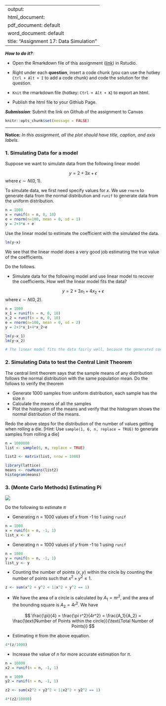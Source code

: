 
---
output: 
  html_document:
  pdf_document: default
  word_document: default
title: "Assignment 17: Data Simulation"
---

***How to do it?***: 

- Open the Rmarkdown file of this assignment ([link](assignment17.Rmd)) in Rstudio. 

- Right under each **question**, insert  a code chunk (you can use the hotkey `Ctrl + Alt + I` to add a code chunk) and code the solution for the question. 

- `Knit` the rmarkdown file (hotkey: `Ctrl + Alt + K`) to export an html.  

-  Publish the html file to your Githiub Page. 

***Submission***: Submit the link on Github of the assignment to Canvas

```r
knitr::opts_chunk$set(message = FALSE)
```


-------

**Notice:** *In this assignment, all the plot should have title, caption, and axis labels. *

### 1. Simulating Data for a model

Suppose we want to simulate data from the following linear model

$$
y = 2 + 3 x + \epsilon
$$
where $\epsilon \sim N(0, 1)$. 

To simulate data, we first need specify values for $x$.  We use `rnorm` to generate data from the normal distribution and `runif` to generate data from the uniform distribution.

```r
n = 1000
x = runif(n = n, 0, 10)
e = rnorm(n=100, mean = 0, sd = 1)
y = 2+3*x + e
```
Use the linear model to estimate the coefficient with the simulated the data. 

```r
lm(y~x)
```

We see that the linear model does a very good job estimating the true value of the coefficients.

Do the follows.

- Simulate data for the following model and use linear model to recover the coefficients. How well the linear model fits the data?

$$
y = 2 + 3 x_1 + 4x_2 + \epsilon
$$
where $\epsilon \sim N(0, 2)$. 

```r
n = 1000
x_1 = runif(n = n, 0, 10)
x_2 = runif(n = n, 0, 10)
e = rnorm(n=100, mean = 0, sd = 2)
y = 2+3*x_1+4*x_2+e

lm(y~x_1)
lm(y~x_2)

# The linear model fits the data fairly well, because the generated coefficients from the model are x1=2.798 and x2=3.886, where the final model's data has coefficients of 3x1 and 4x2, so they are close to being the same.
```

### 2. Simulating Data to test the Central Limit Theorem

The central limit theorem says that the sample means of any distribution follows the normal distribution with the same population mean. Do the follows to verify the theorem

- Generate 1000 samples from uniform distribution, each sample has the size $n$
- Calculate the means of all the samples
- Plot the histogram of the means and verify that the histogram shows the normal distribution of the means. 

Redo the above steps for the distribution of the number of values getting when rolling a die. [Hint: Use `sample(1, 6, n, replace = TRUE)` to generate samples from rolling a die]

```r
n = 1000000
list <- sample(6, n, replace = TRUE)

list2 <- matrix(list, nrow = 1000)

library(lattice)
means <- rowMeans(list2)
histogram(means)
```

### 3. (Monte Carlo Methods) Estimating Pi

![](sim.png)

Do the following to estimate $\pi$

- Generating n = 1000 values of $x$ from -1 to 1 using `runif`

```r
n = 1000
x = runif(n = n, -1, 1)
list_x <- x
```

- Generating n = 1000 values of $y$ from -1 to 1 using `runif`

```r
n = 1000
y = runif(n = n, -1, 1)
list_y <- y
```

- Counting the number of points $(x,y)$ within the circle by counting the number of points such that $x^2 + y^2 \leq 1$. 

```r
z <- sum(x^2 + y^2 < 1|x^2 + y^2 == 1)
```

- We have the area of a circle is calculated by $A_1 = \pi r^2$, and the area of the bounding square is $A_2 = 4r^2$. We have

$$
\frac{\pi}{4} = \frac{\pi r^2}{4r^2} = \frac{A_1}{A_2} = \frac{\text{Number of Points within the circle}}{\text{Total Number of Points}}
$$

- Estimating $\pi$ from the above equation.

```r
4*(z/1000)
```

- Increase the value of $n$ for more accurate estimation for $\pi$.

```r
n = 10000
x2 = runif(n = n, -1, 1)

n = 1000
y2 = runif(n = n, -1, 1)

z2 <- sum(x2^2 + y2^2 < 1|x2^2 + y2^2 == 1)

4*(z2/10000)
```

